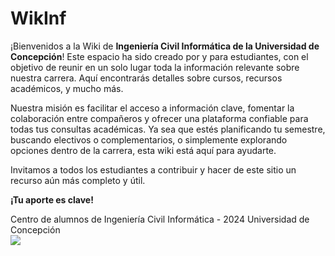 
# WikInf
¡Bienvenidos a la Wiki de **Ingeniería Civil Informática de la Universidad de Concepción**! Este espacio ha sido creado por y para estudiantes, con el objetivo de reunir en un solo lugar toda la información relevante sobre nuestra carrera. Aquí encontrarás detalles sobre cursos, recursos académicos, y mucho más.

Nuestra misión es facilitar el acceso a información clave, fomentar la colaboración entre compañeros y ofrecer una plataforma confiable para todas tus consultas académicas. Ya sea que estés planificando tu semestre, buscando electivos o complementarios, o simplemente explorando opciones dentro de la carrera, esta wiki está aquí para ayudarte.

Invitamos a todos los estudiantes a contribuir y hacer de este sitio un recurso aún más completo y útil. 

**¡Tu aporte es clave!**

<div className="flex flex-col-reverse sm:flex-row max-sm:items-center gap-2 justify-end">
    <div className="flex flex-col justify-center gap-2 max-sm:items-center text-right">
        <span className="text-sm">
            Centro de alumnos de Ingeniería Civil Informática - 2024
        </span>
        <span className="text-xs">Universidad de Concepción</span>
    </div>
    <Image src="/assets/logo_cainf.png" width={60} height={60} unoptimized />
</div>  
